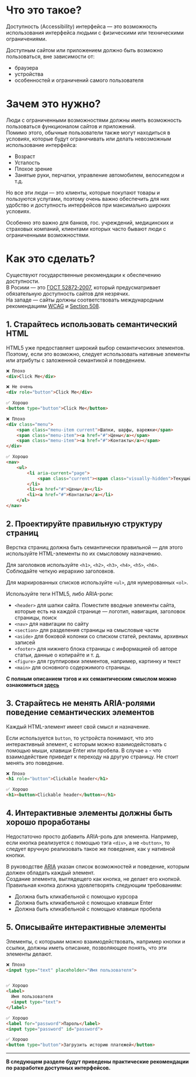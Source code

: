 
<Meta title='Гайдлайны|Доступность / Что это?' />

# Что это такое?

Доступность (Accessibility) интерфейса — это возможность использования интерфейса людьми с физическими или техническими ограничениями.

Доступным сайтом или приложением должно быть возможно пользоваться, вне зависимости от:
- браузера
- устройства
- особенностей и ограничений самого пользователя

# Зачем это нужно?

Люди с ограниченными возможностями должны иметь возможность пользоваться функционалом сайтов и приложений.<br/>
Помимо этого, обычные пользователи также могут находиться в условиях, которые будут ограничивать или делать невозможным использование интерфейса:

- Возраст
- Усталость
- Плохое зрение
- Занятые руки, перчатки, управление автомобилем, велосипедом и т.д.

Но все эти люди — это клиенты, которые покупают товары и пользуются услугами, поэтому очень важно обеспечить для них удобство и доступность интерфейсов при максимально широких условиях.

Особенно это важно для банков, гос. учреждений, медицинских и страховых компаний, клиентами которых часто бывают люди с ограниченными возможностями.

# Как это сделать?

Существуют государственные рекомендации к обеспечению доступности.<br/>
В Росиии — это [ГОСТ 52872‑2007](http://www.tehlit.ru/1lib_norma_doc/53/53197/index.htm), который предусматривает обязательную доступность сайтов для незрячих.<br/>
На западе — сайты должны соответствовать международным рекомендациям [WCAG](https://www.w3.org/WAI/standards-guidelines/wcag/) и [Section 508](https://www.section508.gov/).

## 1. Старайтесь использовать семантический HTML

HTML5 уже предоставляет широкий выбор семантических элементов. Поэтому, если это возможно, следует использовать нативные элементы или атрибуты с заложенной семантикой и поведением.

```html
❌ Плохо
<div>Click Me</div>

❌ Не очень
<div role="button">Click Me</div>

✅ Хорошо
<button type="button">Click Me</button>
```

```html
❌ Плохо
<div class="menu">
    <span class="menu-item current">Шапки, шарфы, варежки</span>
    <span class="menu-item"><a href="#">Цены</a></span>
    <span class="menu-item"><a href="#">Контакты</a></span>
</div>

✅ Хорошо
<nav>
    <ul>
        <li aria-current="page">
            <span class="current"><span class="visually-hidden">Текущий пункт:</span>Шапки, шарфы, варежки</span>
        </li>
        <li><a href="#">Цены</a></li>
        <li><a href="#">Контакты</a></li>
    </ul>
</nav>
```

## 2. Проектируйте правильную структуру страниц

Верстка страниц должна быть семантически правильной — для этого используйте HTML-элементы по их смысловому назначению.

Для заголовков используйте `<h1>`, `<h2>`, `<h3>`, `<h4>`, `<h5>`, `<h6>`. Соблюдайте четкую иерархию заголовков.

Для маркированных списков используйте `<ul>`, для нумерованных `<ol>`.

Используйте теги HTML5, либо ARIA-роли:
- `<header>` для шапки сайта. Поместите вводные элементы сайта, которые есть на каждой странице — логотип, навигация, заголовок страницы, поиск
- `<nav>` для навигации по сайту
- `<section>` для разделения страницы на смысловые части
- `<aside>` для боковой колонки со списком статей, рекламы, архивных записей
- `<footer>` для нижнего блока страницы с информацией об авторе статьи, данные о копирайте и т. д.
- `<figure>` для группировки элементов, например, картинку и текст
- `<main>` для основного содержимого страницы.

**С полным описанием тэгов и их семантическим смыслом можно ознакомиться [здесь](https://html5book.ru/html-html5/)**


## 3. Старайтесь не менять ARIA-ролями поведение семантических элементов

Каждый HTML-элемент имеет свой смысл и назначение.

Если используется `button`, то устройста понимают, что это интерактивный элемент, с которым можно взаимодейстовать с помощью мыши, клавиши Enter или пробела. В случае `a` - что взаимодействие приведет к переходу на другую страницу. Не стоит менять это поведение.

```html
❌ Плохо
<h1 role="button">Clickable header</h1>

✅ Хорошо
<h1><button>Clickable header</button></h1>
```

## 4. Интерактивные элементы должны быть хорошо проработаны

Недостаточно просто добавить ARIA-роль для элемента. Например, если кнопка реализуется с помощью тэга `<div>`, а не `<button>`, то следует вручную реализовать такое же поведение, как у нативной кнопки.

В руководстве [ARIA](https://www.w3.org/TR/2019/NOTE-wai-aria-practices-1.1-20190814/examples/) указан список возможностей и поведение, которым должен обладать каждый элемент.<br/>
Создание элемента, выглядещего как кнопка, не делает его кнопкой. Правильная кнопка должна удовлетворять следующим требованиям:

- Должна быть кликабельной с помощью курсора
- Должна быть кликабельной с помощью клавиши Enter
- Должна быть кликабельной с помощью клавиши пробела

## 5. Описывайте интерактивные элементы

Элементы, с которыми можно взаимодействовать, например кнопки и ссылки, должны иметь описание, позволяющее понять, что эти элементы делают.

```html
❌ Плохо
<input type="text" placeholder="Имя пользователя">


✅ Хорошо
<label>
  Имя пользователя
  <input type="text">
</label>

✅ Хорошо
<label for="password">Пароль</label>
<input type="password" id="password">

✅ Хорошо
<button type="button">Загрузить историю платежей</button>
```

---

**В следующем разделе будут приведены практические рекомендации по разработке доступных интерфейсов.**
